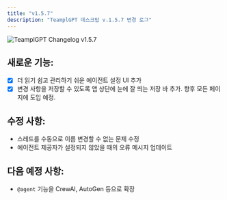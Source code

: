 ```yaml
---
title: "v1.5.7"
description: "TeamplGPT 데스크탑 v.1.5.7 변경 로그"
---
```



<Image
  src="/images/product/changelog/header-image.png"
  height={1080}
  width={1920}
  quality={100}
  alt="TeamplGPT Changelog v1.5.7"
/>

## 새로운 기능:

- [x] 더 읽기 쉽고 관리하기 쉬운 에이전트 설정 UI 추가
- [x] 변경 사항을 저장할 수 있도록 앱 상단에 눈에 잘 띄는 저장 바 추가. 향후 모든 페이지에 도입 예정.

## 수정 사항:

- 스레드를 수동으로 이름 변경할 수 없는 문제 수정
- 에이전트 제공자가 설정되지 않았을 때의 오류 메시지 업데이트

## 다음 예정 사항:

- `@agent` 기능을 CrewAI, AutoGen 등으로 확장
